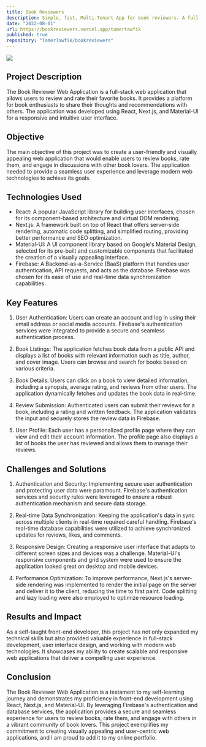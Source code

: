 ```yaml
---
title: Book Reviewers
description: Simple, fast, Multi-Tenant App for book reviewers. A full-stack web application that allows users to review and rate their favorite books.
date: "2022-08-01"
url: https://bookreviewers.vercel.app/tamertawfik
published: true
repository: "TamerTawfik/bookreviewers"
---
```


[![](/bookreviewers.png)](https://bookreviewers.vercel.app/tamertawfik)

## Project Description

The Book Reviewer Web Application is a full-stack web application that allows users to review and rate their favorite books. It provides a platform for book enthusiasts to share their thoughts and recommendations with others. The application was developed using React, Next.js, and Material-UI for a responsive and intuitive user interface.

## Objective

The main objective of this project was to create a user-friendly and visually appealing web application that would enable users to review books, rate them, and engage in discussions with other book lovers. The application needed to provide a seamless user experience and leverage modern web technologies to achieve its goals.

## Technologies Used

- React: A popular JavaScript library for building user interfaces, chosen for its component-based architecture and virtual DOM rendering.
- Next.js: A framework built on top of React that offers server-side rendering, automatic code splitting, and simplified routing, providing better performance and SEO optimization.
- Material-UI: A UI component library based on Google's Material Design, selected for its pre-built and customizable components that facilitated the creation of a visually appealing interface.
- Firebase: A Backend-as-a-Service (BaaS) platform that handles user authentication, API requests, and acts as the database. Firebase was chosen for its ease of use and real-time data synchronization capabilities.

## Key Features

1. User Authentication: Users can create an account and log in using their email address or social media accounts. Firebase's authentication services were integrated to provide a secure and seamless authentication process.

2. Book Listings: The application fetches book data from a public API and displays a list of books with relevant information such as title, author, and cover image. Users can browse and search for books based on various criteria.

3. Book Details: Users can click on a book to view detailed information, including a synopsis, average rating, and reviews from other users. The application dynamically fetches and updates the book data in real-time.

4. Review Submission: Authenticated users can submit their reviews for a book, including a rating and written feedback. The application validates the input and securely stores the review data in Firebase.

5. User Profile: Each user has a personalized profile page where they can view and edit their account information. The profile page also displays a list of books the user has reviewed and allows them to manage their reviews.

## Challenges and Solutions

1. Authentication and Security: Implementing secure user authentication and protecting user data were paramount. Firebase's authentication services and security rules were leveraged to ensure a robust authentication mechanism and secure data storage.

2. Real-time Data Synchronization: Keeping the application's data in sync across multiple clients in real-time required careful handling. Firebase's real-time database capabilities were utilized to achieve synchronized updates for reviews, likes, and comments.

3. Responsive Design: Creating a responsive user interface that adapts to different screen sizes and devices was a challenge. Material-UI's responsive components and grid system were used to ensure the application looked great on desktop and mobile devices.

4. Performance Optimization: To improve performance, Next.js's server-side rendering was implemented to render the initial page on the server and deliver it to the client, reducing the time to first paint. Code splitting and lazy loading were also employed to optimize resource loading.

## Results and Impact

As a self-taught front-end developer, this project has not only expanded my technical skills but also provided valuable experience in full-stack development, user interface design, and working with modern web technologies. It showcases my ability to create scalable and responsive web applications that deliver a compelling user experience.

## Conclusion

The Book Reviewer Web Application is a testament to my self-learning journey and demonstrates my proficiency in front-end development using React, Next.js, and Material-UI. By leveraging Firebase's authentication and database services, the application provides a secure and seamless experience for users to review books, rate them, and engage with others in a vibrant community of book lovers. This project exemplifies my commitment to creating visually appealing and user-centric web applications, and I am proud to add it to my online portfolio.
